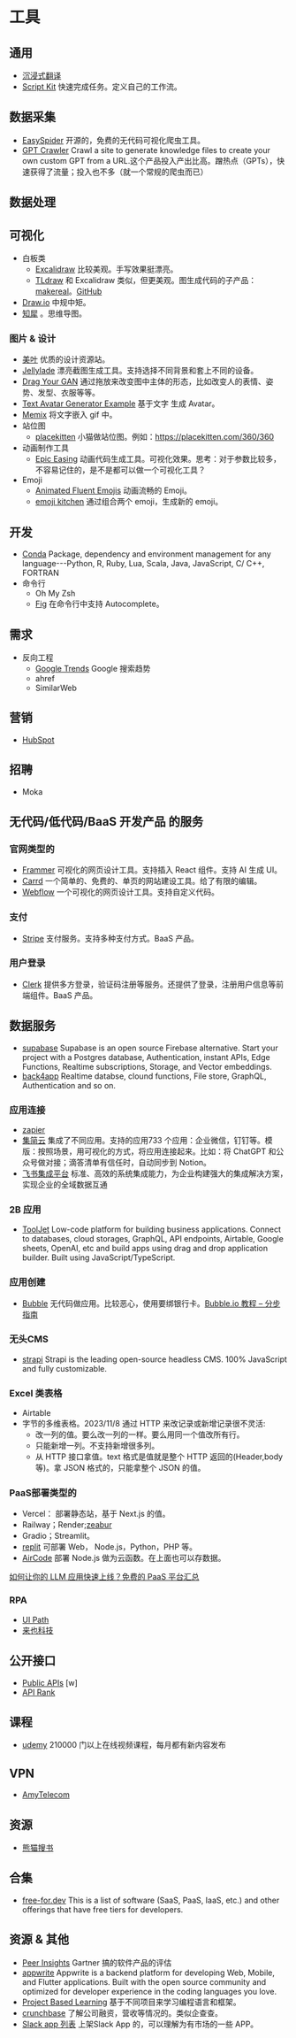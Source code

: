 # 工具
## 通用
* [沉浸式翻译](https://chrome.google.com/webstore/detail/immersive-translate/bpoadfkcbjbfhfodiogcnhhhpibjhbnh/related?hl=zh-CN)
* [Script Kit](https://www.scriptkit.com/) 快速完成任务。定义自己的工作流。

## 数据采集
* [EasySpider](https://www.easyspider.cn/) 开源的，免费的无代码可视化爬虫工具。
* [GPT Crawler](https://github.com/BuilderIO/gpt-crawler) Crawl a site to generate knowledge files to create your own custom GPT from a URL.这个产品投入产出比高。蹭热点（GPTs），快速获得了流量；投入也不多（就一个常规的爬虫而已）

## 数据处理
## 可视化
* 白板类
  * [Excalidraw](https://excalidraw.com/) 比较美观。手写效果挺漂亮。
  * [TLdraw](https://www.tldraw.com/) 和 Excalidraw 类似，但更美观。图生成代码的子产品：[makereal](https://makereal.tldraw.com/)。[GitHub](https://github.com/tldraw/tldraw)
* [Draw.io](https://app.diagrams.net/) 中规中矩。
* [知犀](https://www.zhixi.com/) 。思维导图。


### 图片 & 设计
* [美叶](https://www.meiye.art/) 优质的设计资源站。
* [Jellylade](https://app.jellylade.com/) 漂亮截图生成工具。支持选择不同背景和套上不同的设备。
* [Drag Your GAN](https://github.com/XingangPan/DragGAN)  通过拖放来改变图中主体的形态，比如改变人的表情、姿势、发型、衣服等等。
* [Text Avatar Generator Example](https://www.cssscript.com/demo/text-avatar-svg/) 基于文字 生成 Avatar。
* [Memix](https://www.memix.com/) 将文字嵌入 gif 中。
* 站位图
  * [placekitten](https://placekitten.com/) 小猫做站位图。例如：https://placekitten.com/360/360
* 动画制作工具
  * [Epic Easing](https://epiceasing.com/) 动画代码生成工具。可视化效果。思考：对于参数比较多，不容易记住的，是不是都可以做一个可视化工具？
* Emoji
  * [Animated Fluent Emojis](https://animated-fluent-emoji.vercel.app/) 动画流畅的 Emoji。
  * [emoji kitchen](https://emoji.supply/kitchen) 通过组合两个 emoji，生成新的 emoji。

## 开发
* [Conda](https://docs.conda.io/projects/conda/en/stable/index.html) Package, dependency and environment management for any language---Python, R, Ruby, Lua, Scala, Java, JavaScript, C/ C++, FORTRAN
* 命令行
  * Oh My Zsh
  * [Fig](https://github.com/withfig/autocomplete) 在命令行中支持 Autocomplete。

## 需求
* 反向工程
  * [Google Trends](https://trends.google.com/trends/) Google 搜索趋势
  * ahref
  * SimilarWeb

## 营销
* [HubSpot](https://www.hubspot.com/)

## 招聘
* Moka

## 无代码/低代码/BaaS 开发产品 的服务
### 官网类型的
* [Frammer](https://www.framer.com/) 可视化的网页设计工具。支持插入 React 组件。支持 AI 生成 UI。
* [Carrd](https://carrd.co/) 一个简单的、免费的、单页的网站建设工具。给了有限的编辑。
* [Webflow](https://webflow.com/) 一个可视化的网页设计工具。支持自定义代码。

### 支付
* [Stripe](https://stripe.com/) 支付服务。支持多种支付方式。BaaS 产品。

### 用户登录
* [Clerk](https://clerk.com/) 提供多方登录，验证码注册等服务。还提供了登录，注册用户信息等前端组件。BaaS 产品。

## 数据服务
* [supabase](https://supabase.com/) Supabase is an open source Firebase alternative.
Start your project with a Postgres database, Authentication, instant APIs, Edge Functions, Realtime subscriptions, Storage, and Vector embeddings.
* [back4app](https://www.back4app.com/backend-as-a-service-baas) Realtime databse, clound functions, File store, GraphQL, Authentication and so on.

### 应用连接
* [zapier](https://zapier.com/) 
* [集简云](https://www.jijyun.cn/) 集成了不同应用。支持的应用733 个应用：企业微信，钉钉等。模版：按照场景，用可视化的方式，将应用连接起来。比如：将 ChatGPT 和公众号做对接；滴答清单有信任时，自动同步到 Notion。
* [飞书集成平台](https://anycross.feishu.cn/) 标准、高效的系统集成能力，为企业构建强大的集成解决方案，实现企业的全域数据互通


### 2B 应用
* [ToolJet](https://github.com/ToolJet/ToolJet) Low-code platform for building business applications. Connect to databases, cloud storages, GraphQL, API endpoints, Airtable, Google sheets, OpenAI, etc and build apps using drag and drop application builder. Built using JavaScript/TypeScript.

### 应用创建
* [Bubble](https://bubble.io/) 无代码做应用。比较恶心，使用要绑银行卡。[Bubble.io 教程 – 分步指南](https://hashdork.com/zh-CN/%E6%B0%94%E6%B3%A1-io-%E6%95%99%E7%A8%8B/)

### 无头CMS
* [strapi](https://strapi.io/) Strapi is the leading open-source headless CMS. 100% JavaScript and fully customizable.

### Excel 类表格
* Airtable
* 字节的多维表格。2023/11/8 通过 HTTP 来改记录或新增记录很不灵活:
  * 改一列的值。要么改一列的一样。要么用同一个值改所有行。
  * 只能新增一列。不支持新增很多列。
  * 从 HTTP 接口拿值。text 格式是值就是整个 HTTP 返回的(Header,body 等)。拿 JSON 格式的，只能拿整个 JSON 的值。

### PaaS部署类型的
* Vercel： 部署静态站，基于 Next.js 的值。
* Railway；Render;[zeabur](https://zeabur.com/zh-CN)
* Gradio；Streamlit。
* [replit](https://replit.com) 可部署 Web， Node.js，Python，PHP 等。
* [AirCode](https://aircode.io/) 部署 Node.js 做为云函数。在上面也可以存数据。

[如何让你的 LLM 应用快速上线？免费的 PaaS 平台汇总](https://mp.weixin.qq.com/s/kloTLjf7nNuRmFVItoplOA)

### RPA
* [UI Path](https://www.uipath.com/)
* [来也科技](https://laiye.com/wes)

## 公开接口
* [Public APIs](https://github.com/public-apis/public-apis) [w]
* [API Rank](https://apirank.dev/CAT-API/)

## 课程
* [udemy](https://www.udemy.com/) 210000 门以上在线视频课程，每月都有新内容发布

## VPN
* [AmyTelecom](https://www.amysecure.com/)

## 资源
* [熊猫搜书](https://xmsoushu.com/)

## 合集
* [free-for.dev](https://free-for.dev/#/?id=free-fordev) This is a list of software (SaaS, PaaS, IaaS, etc.) and other offerings that have free tiers for developers.

## 资源 & 其他
* [Peer Insights](https://www.gartner.com/reviews/markets) Gartner 搞的软件产品的评估
* [appwrite](https://github.com/appwrite/appwrite) Appwrite is a backend platform for developing Web, Mobile, and Flutter applications. Built with the open source community and optimized for developer experience in the coding languages you love.
* [Project Based Learning](https://github.com/practical-tutorials/project-based-learning) 基于不同项目来学习编程语言和框架。
* [crunchbase](https://www.crunchbase.com/) 了解公司融资，营收等情况的。类似企查查。
* [Slack app 列表](https://slack.com/apps) 上架Slack App 的，可以理解为有市场的一些 APP。